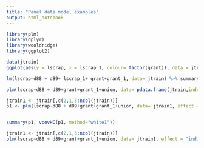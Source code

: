 ```yaml
---
title: "Panel data model examples"
output: html_notebook
---
```



```r
library(plm)
library(dplyr)
library(wooldridge)
library(ggplot2)
```

```r
data(jtrain)
ggplot(aes(y = lscrap, x = lscrap_1, colour= factor(grant)), data = jtrain) + facet_wrap(~year)+geom_point()
```





```r
lm(lscrap~d88 + d89+ lscrap_1+ grant+grant_1, data= jtrain) %>% summary
```


```r
plm(lscrap~d88 + d89+grant+grant_1+union, data= pdata.frame(jtrain,index=c("fcode", "year")), effect = "individual", model = "random") %>% summary
```



```r
jtrain1 <- jtrain[,c(2,1,3:ncol(jtrain))]
p1 <- plm(lscrap~d88 + d89+grant+grant_1+union, data= jtrain1, effect = "individual", model = "random")


summary(p1, vcovHC(p1, method="white1"))
```

```r
jtrain1 <- jtrain[,c(2,1,3:ncol(jtrain))]
plm(lscrap~d88 + d89+grant+grant_1+union, data= jtrain1, effect = "individual", model = "within") %>% summary
```